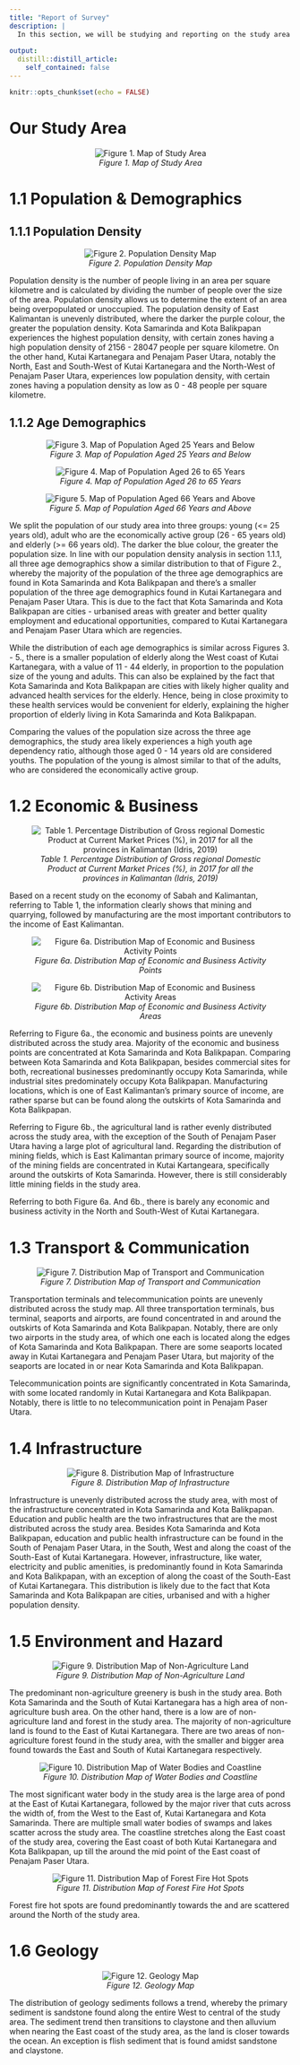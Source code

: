 ```yaml
---
title: "Report of Survey"
description: |
  In this section, we will be studying and reporting on the study area in the following seven aspects: **Population and Demographics**, **Economic and Business**, **Transport and Communication**, **Infrastructure**, **Environment and Hazard**, **Geology**,**Topography**.
  
output:
  distill::distill_article:
    self_contained: false
---
```

```r
knitr::opts_chunk$set(echo = FALSE)
```

# Our Study Area 

<center>

![_Figure 1. Map of Study Area_](PICTURES/Study Area.png)

</center>



# 1.1 Population & Demographics 

## 1.1.1 Population Density 

<center>

![_Figure 2. Population Density Map_](PICTURES/Population_Density.png)

</center>
    


Population density is the number of people living in an area per square kilometre and is calculated by dividing the number of people over the size of the area. Population density allows us to determine the extent of an area being overpopulated or unoccupied. The population density of East Kalimantan is unevenly distributed, where the darker the purple colour, the greater the population density. Kota Samarinda and Kota Balikpapan experiences the highest population density, with certain zones having a high population density of 2156 - 28047 people per square kilometre. On the other hand, Kutai Kartanegara and Penajam Paser Utara, notably the North, East and South-West of Kutai Kartanegara and the North-West of Penajam Paser Utara, experiences low population density, with certain zones having a population density as low as 0 - 48 people per square kilometre.


## 1.1.2 Age Demographics 

<center> 

![_Figure 3. Map of Population Aged 25 Years and Below_](PICTURES/YOUNG2.png)

</center>




<center>


![_Figure 4. Map of Population Aged 26 to 65 Years_](PICTURES/ADULT.png)


</center>



<center>

![_Figure 5. Map of Population Aged 66 Years and Above_](PICTURES/ELDERLY.png)

</center>

We split the population of our study area into three groups: young (<= 25 years old), adult who are the economically active group (26 - 65 years old) and elderly (>= 66 years old). The darker the blue colour, the greater the population size. In line with our population density analysis in section 1.1.1, all three age demographics show a similar distribution to that of Figure 2., whereby the majority of the population of the three age demographics are found in Kota Samarinda and Kota Balikpapan and there’s a smaller population of the three age demographics found in Kutai Kartanegara and Penajam Paser Utara. This is due to the fact that Kota Samarinda and Kota Balikpapan are cities - urbanised areas with greater and better quality employment and educational opportunities, compared to Kutai Kartanegara and Penajam Paser Utara which are regencies. 

While the distribution of each age demographics is similar across Figures 3. - 5., there is a smaller population of elderly along the West coast of Kutai Kartanegara, with a value of 11 - 44 elderly, in proportion to the population size of the young and adults. This can also be explained by the fact that Kota Samarinda and Kota Balikpapan are cities with likely higher quality and advanced health services for the elderly. Hence, being in close proximity to these health services would be convenient for elderly, explaining the higher proportion of elderly living in Kota Samarinda and Kota Balikpapan.

Comparing the values of the population size across the three age demographics, the study area likely experiences a high youth age dependency ratio, although those aged 0 - 14 years old are considered youths. The population of the young is almost similar to that of the adults, who are considered the economically active group. 





# 1.2 Economic & Business 

<center> 

![_Table 1. Percentage Distribution of Gross regional Domestic Product at Current Market Prices (%), in 2017 for all the provinces in Kalimantan (Idris, 2019)_](PICTURES/data.jpg)

</center> 

Based on a recent study on the economy of Sabah and Kalimantan, referring to Table 1, the information clearly shows that mining and quarrying, followed by manufacturing are the most important contributors to the income of East Kalimantan.


<center>

![_Figure 6a. Distribution Map of Economic and Business Activity Points_](PICTURES/EB_points.png)

</center>


<center> 
![_Figure 6b. Distribution Map of Economic and Business Activity Areas_](PICTURES/ECONOMIC POLYGON2.png)

</center> 

Referring to Figure 6a., the economic and business points are unevenly distributed across the study area. Majority of the economic and business points are concentrated at Kota Samarinda and Kota Balikpapan. Comparing between Kota Samarinda and Kota Balikpapan, besides commercial sites for both, recreational businesses predominantly occupy Kota Samarinda, while industrial sites predominately occupy Kota Balikpapan. Manufacturing locations, which is one of East Kalimantan’s primary source of income, are rather sparse but can be found along the outskirts of Kota Samarinda and Kota Balikpapan. 

Referring to Figure 6b., the agricultural land is rather evenly distributed across the study area, with the exception of the South of Penajam Paser Utara having a large plot of agricultural land. Regarding the distribution of mining fields, which is East Kalimantan primary source of income, majority of the mining fields are concentrated in Kutai Kartangeara, specifically around the outskirts of Kota Samarinda. However, there is still considerably little mining fields in the study area.

Referring to both Figure 6a. And 6b., there is barely any economic and business activity in the North and South-West of Kutai Kartanegara.



# 1.3 Transport & Communication 

<center>

![_Figure 7. Distribution Map of Transport and Communication_](PICTURES/TC.png)

</center> 


Transportation terminals and telecommunication points are unevenly distributed across the study map. All three transportation terminals, bus terminal, seaports and airports, are found concentrated in and around the outskirts of Kota Samarinda and Kota Balikpapan. Notably, there are only two airports in the study area, of which one each is located along the edges of Kota Samarinda and Kota Balikpapan. There are some seaports located away in Kutai Kartanegara and Penajam Paser Utara, but majority of the seaports are located in or near Kota Samarinda and Kota Balikpapan.

Telecommunication points are significantly concentrated in Kota Samarinda, with some located randomly in Kutai Kartanegara and Kota Balikpapan. Notably, there is little to no telecommunication point in Penajam Paser Utara.


# 1.4 Infrastructure 

<center> 

![_Figure 8. Distribution Map of Infrastructure_](PICTURES/INFRA.png)

</center>

Infrastructure is unevenly distributed across the study area, with most of the infrastructure concentrated in Kota Samarinda and Kota Balikpapan. Education and public health are the two infrastructures that are the most distributed across the study area. Besides Kota Samarinda and Kota Balikpapan, education and public health infrastructure can be found in the South of Penajam Paser Utara, in the South, West and along the coast of the South-East of Kutai Kartanegara. However, infrastructure, like water, electricity and public amenities, is predominantly found in Kota Samarinda and Kota Balikpapan, with an exception of along the coast of the South-East of Kutai Kartanegara. This distribution is likely due to the fact that Kota Samarinda and Kota Balikpapan are cities, urbanised and with a higher population density.

# 1.5 Environment and Hazard 

<center>

![_Figure 9. Distribution Map of Non-Agriculture Land_](PICTURES/NONAGRI.png)

</center> 

The predominant non-agriculture greenery is bush in the study area. Both Kota Samarinda and the South of Kutai Kartanegara has a high area of non-agriculture bush area. On the other hand, there is a low are of non-agriculture land and forest in the study area. The majority of non-agriculture land is found to the East of Kutai Kartanegara. There are two areas of non-agriculture forest found in the study area, with the smaller and bigger area found towards the East and South of Kutai Kartanegara respectively.


<center> 

![_Figure 10. Distribution Map of Water Bodies and Coastline_](PICTURES/WATERBODIES.png)

</center> 

The most significant water body in the study area is the large area of pond at the East of Kutai Kartanegara, followed by the major river that cuts across the width of, from the West to the East of, Kutai Kartanegara and Kota Samarinda. There are multiple small water bodies of swamps and lakes scatter across the study area. The coastline stretches along the East coast of the study area, covering the East coast of both Kutai Kartanegara and Kota Balikpapan, up till the around the mid point of the East coast of Penajam Paser Utara.

<center> 

![_Figure 11. Distribution Map of Forest Fire Hot Spots_](PICTURES/Forest Fire Hot Spots.png)

</center>

Forest fire hot spots are found predominantly towards the and are scattered around the North of the study area.

# 1.6 Geology 

<center> 

![_Figure 12. Geology Map_](PICTURES/GEOLOGY.png)

</center>


The distribution of geology sediments follows a trend, whereby the primary sediment is sandstone found along the entire West to central of the study area. The sediment trend then transitions to claystone and then alluvium when nearing the East coast of the study area, as the land is closer towards the ocean. An exception is flish sediment that is found amidst sandstone and claystone.



